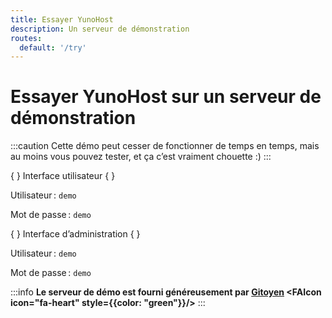 ```yaml
---
title: Essayer YunoHost
description: Un serveur de démonstration
routes:
  default: '/try'
---
```



# Essayer YunoHost sur un serveur de démonstration

:::caution
Cette démo peut cesser de fonctionner de temps en temps, mais au moins vous pouvez tester, et ça c’est vraiment chouette :)
:::

<div style={{display: "flex"}} >
<YunoHostDocsCard>
  <YunoHostDocsCardHeading url="https://demo.yunohost.org/?target=_blank&classes=btn,btn-lg,btn-success" color="#30ae40"> {
  } <FAIcon icon='fa-user'/> Interface utilisateur {
  } </YunoHostDocsCardHeading>

  Utilisateur : `demo`

  Mot de passe : `demo`
</YunoHostDocsCard>

<YunoHostDocsCard>
  <YunoHostDocsCardHeading url="https://demo.yunohost.org/yunohost/admin/?target=_blank&classes=btn,btn-lg,btn-primary" color="#1267da"> {
  } <FAIcon icon='fa-cog'/> Interface d’administration {
  } </YunoHostDocsCardHeading>

  Utilisateur : `demo`

  Mot de passe : `demo`

</YunoHostDocsCard>
</div>

:::info
**Le serveur de démo est fourni généreusement par [Gitoyen](https://www.gitoyen.net?target=_blank) <FAIcon icon="fa-heart" style={{color: "green"}}/>**
:::

